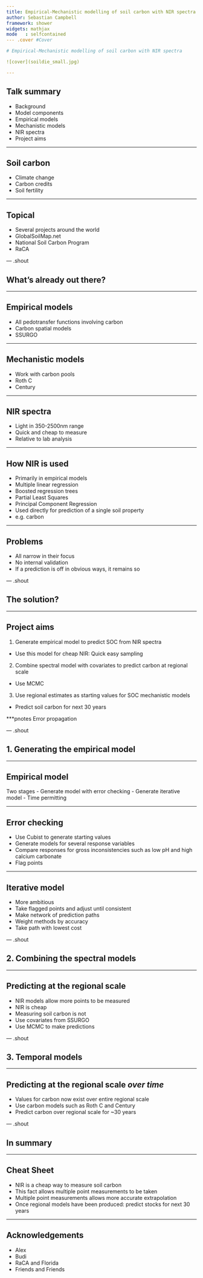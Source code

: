 ```yaml
---
title: Empirical-Mechanistic modelling of soil carbon with NIR spectra
author: Sebastian Campbell
framework: shower
widgets: mathjax
mode   : selfcontained
--- .cover #Cover

# Empirical-Mechanistic modelling of soil carbon with NIR spectra

![cover](soildie_small.jpg)

---
```


## Talk summary

- Background
- Model components
 - Empirical models
 - Mechanistic models
 - NIR spectra
- Project aims

---

## Soil carbon

- Climate change
- Carbon credits
- Soil fertility

---

## Topical

- Several projects around the world
 - GlobalSoilMap.net
 - National Soil Carbon Program
 - RaCA

--- .shout

## What's already out there?

---

## Empirical models

- All pedotransfer functions involving carbon
- Carbon spatial models
 - SSURGO

---

## Mechanistic models

- Work with carbon pools
 - Roth C
 - Century

---

## NIR spectra

- Light in 350-2500nm range
- Quick and cheap to measure
 - Relative to lab analysis

---

## How NIR is used

- Primarily in empirical models
 - Multiple linear regression
 - Boosted regression trees
 - Partial Least Squares
 - Principal Component Regression
- Used directly for prediction of a single soil property
 - e.g. carbon

---

## Problems

- All narrow in their focus
- No internal validation
 - If a prediction is off in obvious ways, it remains so

--- .shout

## The solution?

---

## Project aims

1. Generate empirical model to predict SOC from NIR spectra
 - Use this model for cheap NIR: Quick easy sampling
2. Combine spectral model with covariates to predict carbon at regional scale
 - Use MCMC
3. Use regional estimates as starting values for SOC mechanistic models
 - Predict soil carbon for next 30 years

***pnotes
Error propagation

--- .shout

## 1. Generating the empirical model

---

## Empirical model

Two stages
- Generate model with error checking
- Generate iterative model
 - Time permitting

---

## Error checking

- Use Cubist to generate starting values
- Generate models for several response variables
 - Compare responses for gross inconsistencies such as low pH and high calcium carbonate
 - Flag points

---

## Iterative model

- More ambitious
- Take flagged points and adjust until consistent
 - Make network of prediction paths
 - Weight methods by accuracy
 - Take path with lowest cost

--- .shout

## 2. Combining the spectral models

---

## Predicting at the regional scale 

- NIR models allow more points to be measured
 - NIR is cheap
 - Measuring soil carbon is not
- Use covariates from SSURGO
 - Use MCMC to make predictions

--- .shout

## 3. Temporal models

---

## Predicting at the regional scale *over time*

- Values for carbon now exist over entire regional scale
 - Use carbon models such as Roth C and Century
 - Predict carbon over regional scale for ~30 years

--- .shout

## In summary

---

## Cheat Sheet

- NIR is a cheap way to measure soil carbon
- This fact allows multiple point measurements to be taken
- Multiple point measurements allows more accurate extrapolation
- Once regional models have been produced: predict stocks for next 30 years

---

## Acknowledgements

- Alex
- Budi
- RaCA and Florida
- Friends and Friends
